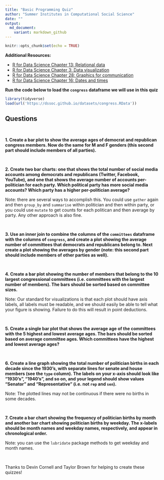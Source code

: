 ```yaml
---
title: "Basic Programming Quiz"
author: "Summer Institutes in Computational Social Science"
date: ""
output:
  md_document:
    variant: markdown_github
---
```


```r
knitr::opts_chunk$set(echo = TRUE)
```

**Additional Resources:** 

* [R for Data Science Chapter 13: Relational data](https://r4ds.had.co.nz/relational-data.html)
* [R for Data Science Chapter 3: Data visualization](https://r4ds.had.co.nz/data-visualisation.html)
* [R for Data Science Chapter 28: Graphics for communication](https://r4ds.had.co.nz/graphics-for-communication.html)
* [R for Data Science Chapter 16: Dates and times](https://r4ds.had.co.nz/dates-and-times.html)


**Run the code below to load the `congress` dataframe we will use in this quiz** 

```r
library(tidyverse)
load(url('https://dssoc.github.io/datasets/congress.RData'))
```

## Questions
<br>

**1. Create a bar plot to show the average ages of democrat and republican congress members. Now do the same for M and F genders (this second part should include members of all parties).**

<br/>

**2. Create two bar charts: one that shows the total number of social media accounts among democrats and republicans (Twitter, Facebook, YouTube), and one that shows the average number of accounts per-politician for each party. Which political party has more social media accounts? Which party has a higher per-politician average?**

Note: there are several ways to accomplish this. You could use `gather` again and then `group_by` and `summarise` within politician and then within party, or you could use `mutate` to get counts for each politican and then average by party. Any other approach is also fine.

<br/>

**3. Use an inner join to combine the columns of the `committees` dataframe with the columns of `congress`, and create a plot showing the average number of committees that democrats and republicans belong to. Next create a plot showing the averages by gender (note: this second part should include members of other parties as well).**

<br/>



**4. Create a bar plot showing the number of members that belong to the 10 largest congressional committees (i.e. committees with the largest number of members). The bars should be sorted based on committee sizes.**

Note: Our standard for visualizations is that each plot should have axis labels, all labels must be readable, and we should easily be able to tell what your figure is showing. Failure to do this will result in point deductions.

<br/>


**5. Create a single bar plot that shows the average age of the committees with the 5 highest and lowest average ages. The bars should be sorted based on average committee ages. Which committees have the highest and lowest average ages?**

<br/>


**6. Create a line graph showing the total number of politician births in each decade since the 1930's, with separate lines for senate and house members (see the `type` column). The labels on your x-axis should look like "1930's", "1940's", and so on, and your legend should show values "Senator" and "Representative" (i.e. not `rep` and `sen`).**

Note: The plotted lines may not be continuous if there were no births in some decades.

<br/>




**7. Create a bar chart showing the frequency of politician births by month and another bar chart showing politician births by weekday. The x-labels should be month names and weekday names, respectively, and appear in chronological order.**

Note: you can use the `lubridate` package methods to get weekday and month names.

<br/>


Thanks to Devin Cornell and Taylor Brown for helping to create these quizzes!
